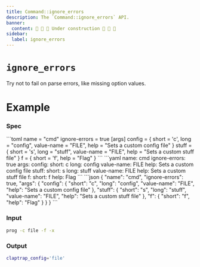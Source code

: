 ```yaml
---
title: Command::ignore_errors
description: The `Command::ignore_errors` API.
banner:
  content: 🚧 🚧 🚧 Under construction 🚧 🚧 🚧
sidebar:
  label: ignore_errors
---
```



# `ignore_errors` <LinkButton href="https://docs.rs/clap/latest/clap/struct.Command.html#method.ignore_errors" icon="open-book" variant="minimal"></LinkButton>

<Badge text="since 0.1.0" size="small" />

Try not to fail on parse errors, like missing option values.

# Example

### Spec

<Tabs syncKey="format">
  <TabItem label="TOML">
```toml
name = "cmd"
ignore-errors = true
[args]
config = { short = 'c', long = "config", value-name = "FILE", help = "Sets a custom config file" }
stuff = { short = 's', long = "stuff", value-name = "FILE", help = "Sets a custom stuff file" }
f = { short = 'f', help = "Flag" }
```
  </TabItem>
  <TabItem label="YAML">
```yaml
name: cmd
ignore-errors: true
args:
  config:
    short: c
    long: config
    value-name: FILE
    help: Sets a custom config file
  stuff:
    short: s
    long: stuff
    value-name: FILE
    help: Sets a custom stuff file
  f:
    short: f
    help: Flag
```
  </TabItem>
  <TabItem label="JSON">
```json
{
  "name": "cmd",
  "ignore-errors": true,
  "args": {
    "config": {
      "short": "c",
      "long": "config",
      "value-name": "FILE",
      "help": "Sets a custom config file"
    },
    "stuff": {
      "short": "s",
      "long": "stuff",
      "value-name": "FILE",
      "help": "Sets a custom stuff file"
    },
    "f": {
      "short": "f",
      "help": "Flag"
    }
  }
}
```
  </TabItem>
</Tabs>

### Input

```bash
prog -c file -f -x
```

### Output

```bash
claptrap_config='file'
```
